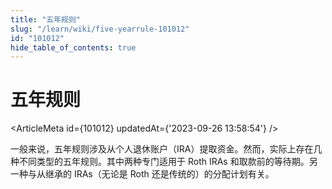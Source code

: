 ```yaml
---
title: "五年规则"
slug: "/learn/wiki/five-yearrule-101012"
id: "101012"
hide_table_of_contents: true
---
```



# 五年规则

<ArticleMeta id={101012} updatedAt={'2023-09-26 13:58:54'} />
<div className='border-solid border-b border-t-0 my-4 border-[var(--ifm-color-gray-300)]' />

一般来说，五年规则涉及从个人退休账户（IRA）提取资金。然而，实际上存在几种不同类型的五年规则。其中两种专门适用于 Roth IRAs 和取款前的等待期。另一种与从继承的 IRAs（无论是 Roth 还是传统的）的分配计划有关。
